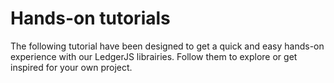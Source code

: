 
# Hands-on tutorials

The following tutorial have been designed to get a quick and easy hands-on experience with our LedgerJS librairies. Follow them to explore or get inspired for your own project.

<Cards>
  <Card
    title="Transfer of Ethers between accounts"
    href="/ledger-devices/connectivity/ledgerJS/tutorials/tutorial-1-hid-ethereum"
  />
  <Card
    title="Transfer of Sol between accounts"
    href="/ledger-devices/connectivity/ledgerJS/tutorials/tutorial-1-usb-solana"
  />
  <Card
    title="Call a Smart Contract"
    href="/ledger-devices/connectivity/LedgerJS/tutorials/tutorial-2-web-bluetooth"
  />
  <Card
    title="Desktop Application"
    href="/ledger-devices/connectivity/LedgerJS/tutorials/tutorial-3-sign-message"
  />
  <Card
    title="Interact with the Cosmos App"
    href="/ledger-devices/connectivity/LedgerJS/tutorials/tutorial-4-cosmos-webapp"
  />
</Cards>